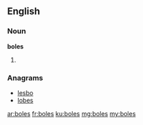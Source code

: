 ==English==

===Noun===
'''boles'''

# {{plural of|bole}}

===Anagrams===
* [[lesbo#English|lesbo]]
* [[lobes#English|lobes]]

[[ar:boles]]
[[fr:boles]]
[[ku:boles]]
[[mg:boles]]
[[my:boles]]